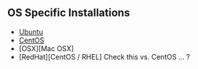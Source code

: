 ## OS Specific Installations {#osinstall}

- [Ubuntu](#ubuntu)
- [CentOS](#centos/redhat)
- [OSX][Mac OSX]
- [RedHat][CentOS / RHEL] Check this vs. CentOS ... ?